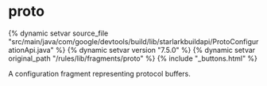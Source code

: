 <html devsite>
<head>
  <meta name="project_path" value="/_project.yaml">
  <meta name="book_path" value="/versions/7.5.0/_book.yaml">
</head>
<body>

<h1 class="page-title" id="modules.proto">proto</h1>

{% dynamic setvar source_file "src/main/java/com/google/devtools/build/lib/starlarkbuildapi/ProtoConfigurationApi.java" %}
{% dynamic setvar version "7.5.0" %}
{% dynamic setvar original_path "/rules/lib/fragments/proto" %}
{% include "_buttons.html" %}
<!-- {% raw %} -->

A configuration fragment representing protocol buffers.



</body>
</html>

<!-- {% endraw %} -->
